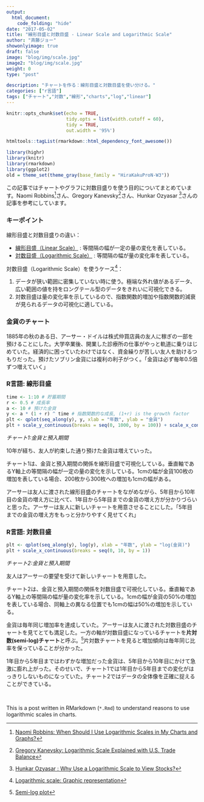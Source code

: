 ```yaml
---
output:
  html_document:
    code_folding: "hide"
date: "2017-05-02"
title: "線形目盛と対数目盛 - Linear Scale and Logarithmic Scale"
author: "斉藤ジョー"
showonlyimage: true
draft: false
image: "blog/img/scale.jpg"
image2: "blog/img/scale.jpg"
weight: 0
type: "post"

description: "チャートを作る：線形目盛と対数目盛を使い分ける。"
categories: ["r言語"]
tags: ["チャート","対数","線形","charts","log","linear"]
---
```


```r
knitr::opts_chunk$set(echo = TRUE, 
                      tidy.opts = list(width.cutoff = 60),
                      tidy = TRUE, 
                      out.width = '95%')
```

```r
htmltools::tagList(rmarkdown::html_dependency_font_awesome())
```

```r
library(highr)
library(knitr)
library(rmarkdown)
library(ggplot2)
old = theme_set(theme_gray(base_family = "HiraKakuProN-W3"))
```

この記事ではチャートやグラフに対数目盛りを使う目的についてまとめています。Naomi Robbins^[[Naomi Robbins: When Should I Use Logarithmic Scales in My Charts and Graphs?](https://www.forbes.com/sites/naomirobbins/2012/01/19/when-should-i-use-logarithmic-scales-in-my-charts-and-graphs/#5ed4485e5e67)]さん、Gregory Kanevsky^[[Gregory Kanevsky: Logarithmic Scale Explained with U.S. Trade Balance](http://novyden.blogspot.jp/2017/06/logarithmic-scale-explained-with-us.html)]さん、Hunkar Ozyasar ^[[Hunkar Ozyasar : Why Use a Logarithmic Scale to View Stocks?](http://finance.zacks.com/use-logarithmic-scale-stocks-8760.html)]さんの記事を参考にしています。

### キーポイント

線形目盛と対数目盛りの違い：

- [線形目盛（Linear Scale）](#linear) : 等間隔の幅が一定の量の変化を表している。
- [対数目盛（Logarithmic Scale）](#log) : 等間隔の幅が量の変化率を表している。

対数目盛（Logarithmic Scale）を使うケース^[[Logarithmic scale: Graphic representation](https://en.wikipedia.org/wiki/Logarithmic_scale#Graphic_representation)]：

1. データが狭い範囲に密集していない時に使う。極端な外れ値があるデータ、広い範囲の値を持をロングテール型のデータをきれいに可視化できる。
2. 対数目盛は量の変化率を示しているので、指数関数的増加や指数関数的減衰が見られるデータの可視化に適している。
&nbsp;

### 金貨のチャート
1885年の秋のある日、アーサー・ドイルは株式仲買店員の友人に稼ぎの一部を預けることにした。大学卒業後、開業した診療所の仕事がやっと軌道に乗りはじめていた。経済的に困っていたわけではなく、資金繰りが苦しい友人を助けるつもりだった。預けたソブリン金貨には複利の利子がつく。「金貨は必ず毎年0.5倍ずつ増えていく」

### R言語: 線形目盛 {#linear}

```r
time <- 1:10 # 貯蓄期間
r <- 0.5 # 成長率
a <- 10 # 預けた金貨
y <- a * (1 + r) ^ time # 指数関数的な成長, (1+r) is the growth factor
plt <- qplot(seq_along(y), y, xlab = "年数", ylab = "金貨")
plt + scale_y_continuous(breaks = seq(0, 1000, by = 100)) + scale_x_continuous(breaks = seq(0, 10, by = 1))
```

*チャート1:金貨と預入期間*

10年が経ち、友人が約束した通り預けた金貨は増えていった。

チャート1は、金貨と預入期間の関係を線形目盛で可視化している。垂直軸であるY軸上の等間隔の幅が一定の量の変化を示している。1cmの幅が金貨100枚の増加を表している場合、200枚から300枚への増加も1cmの幅がある。

アーサーは友人に渡された線形目盛のチャートをながめながら、5年目から10年目の金貨の増え方に比べて、1年目から5年目までの金貨の増え方が分かりづらいと思った。アーサーは友人に新しいチャートを用意させることにした。「5年目までの金貨の増え方をもっと分かりやすく見せてくれ」

### R言語: 対数目盛 {#log}

```r
plt <- qplot(seq_along(y), log(y), xlab = "年数", ylab = "log(金貨)")
plt + scale_x_continuous(breaks = seq(0, 10, by = 1))
```

*チャート2:金貨と預入期間*

友人はアーサーの要望を受けて新しいチャートを用意した。

チャート2は、金貨と預入期間の関係を対数目盛で可視化している。垂直軸であるY軸上の等間隔の幅が量の変化率を示している。1cmの幅が金貨の50%の増加を表している場合、同軸上の異なる位置でも1cmの幅は50%の増加を示している。

金貨は毎年同じ増加率を達成していた。アーサーは友人に渡された対数目盛のチャートを見てとても満足した。一方の軸が対数目盛になっているチャートを**片対数(semi-log)チャート**と呼ぶ。^[[Semi-log plot](https://en.wikipedia.org/wiki/Semi-log_plot)]片対数チャートを見ると増加傾向は毎年同じ比率を保っていることが分かった。

1年目から5年目まではわずかな増加だった金貨は、5年目から10年目にかけて急激に膨れ上がった。そのせいで、チャート1では1年目から5年目までの変化がはっきりしないものになっていた。チャート2ではデータの全体像を正確に捉えることができている。

&nbsp;

This is a post written in RMarkdown (`*.Rmd`) to understand reasons to use logarithmic scales in charts. 